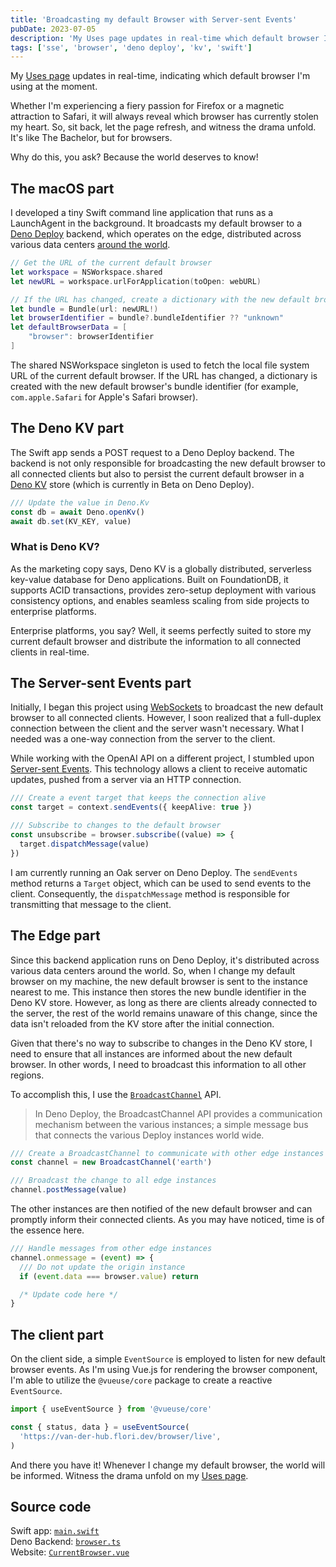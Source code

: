 ```yaml
---
title: 'Broadcasting my default Browser with Server-sent Events'
pubDate: 2023-07-05
description: 'My Uses page updates in real-time which default browser I am using right now. Whether I’m feeling a fiery passion for Firefox or a magnetic attraction to Safari, it will always reveal which browser has stolen my heart (for now). So sit back, let it refresh, and witness the drama unfold. Why? Because the world deserves to know!'
tags: ['sse', 'browser', 'deno deploy', 'kv', 'swift']
---
```


My [Uses page](/uses) updates in real-time, indicating which default browser I'm using at the moment.

Whether I'm experiencing a fiery passion for Firefox or a magnetic attraction to Safari, it will always reveal which browser has currently stolen my heart. So, sit back, let the page refresh, and witness the drama unfold. It's like The Bachelor, but for browsers.

Why do this, you ask? Because the world deserves to know!

## The macOS part

I developed a tiny Swift command line application that runs as a LaunchAgent in the background. It broadcasts my default browser to a [Deno Deploy](https://deno.com/deploy) backend, which operates on the edge, distributed across various data centers [around the world](https://deno.com/deploy/docs/regions).

```swift
// Get the URL of the current default browser
let workspace = NSWorkspace.shared
let newURL = workspace.urlForApplication(toOpen: webURL)

// If the URL has changed, create a dictionary with the new default browser data
let bundle = Bundle(url: newURL!)
let browserIdentifier = bundle?.bundleIdentifier ?? "unknown"
let defaultBrowserData = [
    "browser": browserIdentifier
]
```

The shared NSWorkspace singleton is used to fetch the local file system URL of the current default browser. If the URL has changed, a dictionary is created with the new default browser's bundle identifier (for example, `com.apple.Safari` for Apple's Safari browser).

## The Deno KV part

The Swift app sends a POST request to a Deno Deploy backend. The backend is not only responsible for broadcasting the new default browser to all connected clients but also to persist the current default browser in a [Deno KV](https://deno.com/kv) store (which is currently in Beta on Deno Deploy).

```typescript
/// Update the value in Deno.Kv
const db = await Deno.openKv()
await db.set(KV_KEY, value)
```

### What is Deno KV?

As the marketing copy says, Deno KV is a globally distributed, serverless key-value database for Deno applications. Built on FoundationDB, it supports ACID transactions, provides zero-setup deployment with various consistency options, and enables seamless scaling from side projects to enterprise platforms.

Enterprise platforms, you say? Well, it seems perfectly suited to store my current default browser and distribute the information to all connected clients in real-time.

## The Server-sent Events part

Initially, I began this project using [WebSockets](https://developer.mozilla.org/en-US/docs/Web/API/WebSockets_API) to broadcast the new default browser to all connected clients. However, I soon realized that a full-duplex connection between the client and the server wasn't necessary. What I needed was a one-way connection from the server to the client.

While working with the OpenAI API on a different project, I stumbled upon [Server-sent Events](https://developer.mozilla.org/en-US/docs/Web/API/Server-sent_events). This technology allows a client to receive automatic updates, pushed from a server via an HTTP connection.

```typescript
/// Create a event target that keeps the connection alive
const target = context.sendEvents({ keepAlive: true })

/// Subscribe to changes to the default browser
const unsubscribe = browser.subscribe((value) => {
  target.dispatchMessage(value)
})
```

I am currently running an Oak server on Deno Deploy. The `sendEvents` method returns a `Target` object, which can be used to send events to the client. Consequently, the `dispatchMessage` method is responsible for transmitting that message to the client.

## The Edge part

Since this backend application runs on Deno Deploy, it's distributed across various data centers around the world. So, when I change my default browser on my machine, the new default browser is sent to the instance nearest to me. This instance then stores the new bundle identifier in the Deno KV store. However, as long as there are clients already connected to the server, the rest of the world remains unaware of this change, since the data isn't reloaded from the KV store after the initial connection.

Given that there's no way to subscribe to changes in the Deno KV store, I need to ensure that all instances are informed about the new default browser. In other words, I need to broadcast this information to all other regions.

To accomplish this, I use the [`BroadcastChannel`](https://deno.com/deploy/docs/runtime-broadcast-channel) API.

> In Deno Deploy, the BroadcastChannel API provides a communication mechanism between the various instances; a simple message bus that connects the various Deploy instances world wide.

```typescript
/// Create a BroadcastChannel to communicate with other edge instances
const channel = new BroadcastChannel('earth')

/// Broadcast the change to all edge instances
channel.postMessage(value)
```

The other instances are then notified of the new default browser and can promptly inform their connected clients. As you may have noticed, time is of the essence here.

```typescript
/// Handle messages from other edge instances
channel.onmessage = (event) => {
  /// Do not update the origin instance
  if (event.data === browser.value) return

  /* Update code here */
}
```

## The client part

On the client side, a simple `EventSource` is employed to listen for new default browser events. As I'm using Vue.js for rendering the browser component, I'm able to utilize the `@vueuse/core` package to create a reactive `EventSource`.

```typescript
import { useEventSource } from '@vueuse/core'

const { status, data } = useEventSource(
  'https://van-der-hub.flori.dev/browser/live',
)
```

And there you have it! Whenever I change my default browser, the world will be informed. Witness the drama unfold on my [Uses page](/uses).

## Source code

Swift app: [`main.swift`](https://github.com/florivdg/Default-Browser-Watcher/blob/main/Default%20Browser%20Watcher/main.swift)  
Deno Backend: [`browser.ts`](https://github.com/florivdg/van-der-hub/blob/main/browser.ts)  
Website: [`CurrentBrowser.vue`](https://github.com/florivdg/flori-dev/blob/main/src/components/CurrentBrowser.vue)
